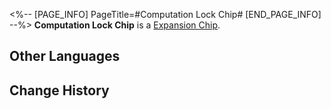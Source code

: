 <%-- [PAGE_INFO]
PageTitle=#Computation Lock Chip#
[END_PAGE_INFO] --%>
{{Item Infobox
|id          = 250228
|image       = Item Computation Lock Chip.png{{subst:void|<!--$UPLOAD:<<SpriteOutput/Quest/AetherDivide/AssembleSkill/Figures/IconAetherDivideAssembleSkill17.png>-<Item Computation Lock Chip.png>-<Item Icons>>-->}}
|type        = Expansion Chip
|invCategory = 
|rarity      = 4
|effect      = 
|description = Greatly increases ATK, but disables Ultimate.
}}
{{Description|A game item in Aetherium Wars. Aether Spirits will gain a special enhanced ability after equipping it.}}
'''Computation Lock Chip''' is a [[Expansion Chip]].

==Other Languages==
{{Other Languages
|en   = Computation Lock Chip
|zhs  = 算力锁定芯片
|zht  = 算力鎖定晶片
|ja   = チップ「計算力ロック」
|ko   = 계산력 잠금 칩
|es   = Chip de bloqueo informático
|fr   = Puce de verrouillage des calculs
|ru   = Чип блокировки вычислений
|th   = ชิปล็อกการคำนวณ
|vi   = Chip Khóa Tính Toán
|de   = Chip: Berechnungssperre
|id   = Computation Lock Chip
|pt   = Chip de Bloqueio de Computação
}}

==Change History==
{{Change History|1.4}}